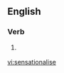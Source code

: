 ==English==

===Verb===
{{en-verb|sensationalises|sensationalising|sensationalised}}

# {{British}} {{alternative spelling of|sensationalize}}

[[vi:sensationalise]]